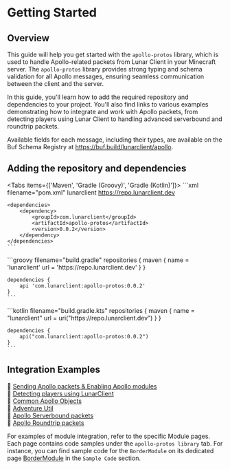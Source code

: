 
# Getting Started

## Overview

This guide will help you get started with the `apollo-protos` library, which is used to handle Apollo-related packets from Lunar Client in your Minecraft server. The `apollo-protos` library provides strong typing and schema validation for all Apollo messages, ensuring seamless communication between the client and the server.

In this guide, you'll learn how to add the required repository and dependencies to your project. You'll also find links to various examples demonstrating how to integrate and work with Apollo packets, from detecting players using Lunar Client to handling advanced serverbound and roundtrip packets.

Available fields for each message, including their types, are available on the Buf Schema Registry at https://buf.build/lunarclient/apollo.

## Adding the repository and dependencies

<Tabs items={['Maven', 'Gradle (Groovy)', 'Gradle (Kotlin)']}>
  <Tab>
    ```xml filename="pom.xml"
    <repositories>
        <repository>
            <id>lunarclient</id>
            <url>https://repo.lunarclient.dev</url>
        </repository>
    </repositories>

    <dependencies>
        <dependency>
            <groupId>com.lunarclient</groupId>
            <artifactId>apollo-protos</artifactId>
            <version>0.0.2</version>
        </dependency>
    </dependencies>
    ```
  </Tab>
  <Tab>
    ```groovy filename="build.gradle"
    repositories {
        maven {
            name = 'lunarclient'
            url = 'https://repo.lunarclient.dev'
        }
    }

    dependencies {
        api 'com.lunarclient:apollo-protos:0.0.2'
    }
    ```
  </Tab>
  <Tab>
    ```kotlin filename="build.gradle.kts"
    repositories {
        maven {
            name = "lunarclient"
            url = uri("https://repo.lunarclient.dev")
        }
    }

    dependencies {
        api("com.lunarclient:apollo-protos:0.0.2")
    }
    ```
  </Tab>
</Tabs>

## Integration Examples

🔗 [Sending Apollo packets & Enabling Apollo modules](/apollo/developers/lightweight/protobuf/packet-util)<br/>
🔗 [Detecting players using LunarClient](/apollo/developers/lightweight/protobuf/player-detection)<br/>
🔗 [Common Apollo Objects](/apollo/developers/lightweight/protobuf/object-util)<br/>
🔗 [Adventure Util](/apollo/developers/lightweight/protobuf/adventure-util)<br/>
🔗 [Apollo Serverbound packets](/apollo/developers/lightweight/protobuf/serverbound-packets)<br/>
🔗 [Apollo Roundtrip packets](/apollo/developers/lightweight/protobuf/roundtrip-packets)<br/>

For examples of module integration, refer to the specific Module pages. Each page contains code samples under the `apollo-protos library` tab. For instance, you can find sample code for the `BorderModule` on its dedicated page [BorderModule](/apollo/developers/modules/border#sample-code) in the `Sample Code` section.


